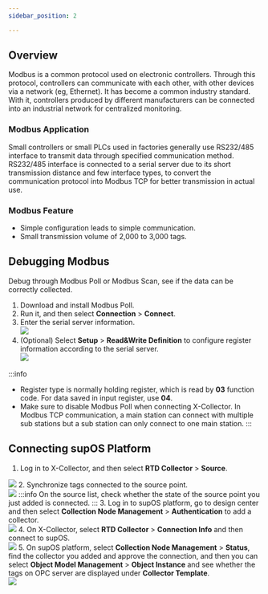 ```yaml
---
sidebar_position: 2

---
```

## Overview
Modbus is a common protocol used on electronic controllers.
Through this protocol, controllers can communicate with each other, with other devices via a network (eg, Ethernet).
It has become a common industry standard. With it, controllers produced by different manufacturers can be connected into an industrial network for centralized monitoring.
### Modbus Application
Small controllers or small PLCs used in factories generally use RS232/485 interface to transmit data through specified communication method.
RS232/485 interface is connected to a serial server due to its short transmission distance and few interface types, to convert the communication protocol into Modbus TCP for better transmission in actual use.
### Modbus Feature
- Simple configuration leads to simple communication.
- Small transmission volume of 2,000 to 3,000 tags.
## Debugging Modbus
Debug through Modbus Poll or Modbus Scan, see if the data can be correctly collected.
1. Download and install Modbus Poll.
2. Run it, and then select **Connection** > **Connect**.
3. Enter the serial server information.<br/>
![](https://wordpressfreezonex.oss-accelerate.aliyuncs.com/collectorDemo/19.jpg)
4. (Optional) Select **Setup** > **Read&Write Definition** to configure register information according to the serial server.<br/>
![](https://wordpressfreezonex.oss-accelerate.aliyuncs.com/collectorDemo/20.jpg)

:::info
- Register type is normally holding register, which is read by **03** function code. For data saved in input register, use **04**.
- Make sure to disable Modbus Poll when connecting X-Collector. In Modbus TCP communication, a main station can connect with multiple sub stations but a sub station can only connect to one main station.
:::
## Connecting supOS Platform
1. Log in to X-Collector, and then select **RTD Collector** > **Source**.<br/>

![](https://wordpressfreezonex.oss-accelerate.aliyuncs.com/collectorDemo/8.gif)
2. Synchronize tags connected to the source point.<br/>
![](https://wordpressfreezonex.oss-accelerate.aliyuncs.com/collectorDemo/9.gif)
:::info
On the source list, check whether the state of the source point you just added is connected.
:::
3. Log in to supOS platform, go to design center and then select **Collection Node Management** > **Authentication** to add a collector.<br/>
![](https://wordpressfreezonex.oss-accelerate.aliyuncs.com/collectorDemo/10.gif)
4. On X-Collector, select **RTD Collector** > **Connection Info** and then connect to supOS.<br/>
![](https://wordpressfreezonex.oss-accelerate.aliyuncs.com/collectorDemo/11.gif)
5. On supOS platform, select **Collection Node Management** > **Status**, find the collector you added and approve the connection, and then you can select **Object Model Management** > **Object Instance** and see whether the tags on OPC server are displayed under **Collector Template**.<br/>
![](https://wordpressfreezonex.oss-accelerate.aliyuncs.com/collectorDemo/12.gif)